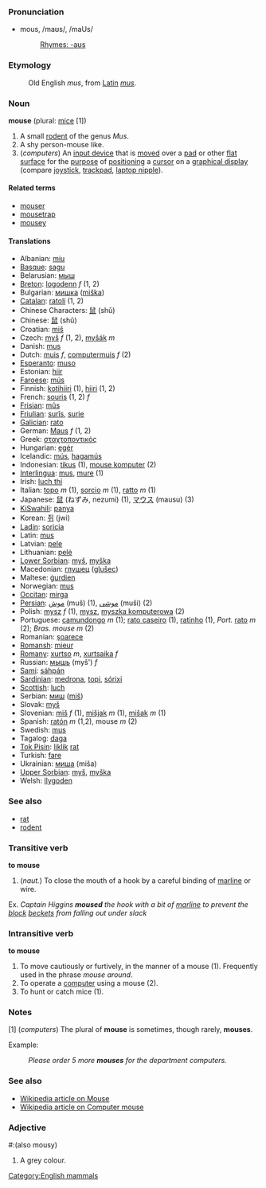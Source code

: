 ===Pronunciation===
*mous, /maʊs/, /maUs/
*:[[Rhymes:English:-aʊs|Rhymes: -aʊs]]

===Etymology===
: Old English ''mus'', from [[Latin]] ''[[mus]]''.

===Noun===
'''mouse''' (plural: [[mice]] [1])

# A small [[rodent]] of the genus ''Mus''.
# A shy person-mouse like.
# (''computers'') An [[input device]] that is [[move]]d over a [[pad]] or other [[flat]] [[surface]] for the [[purpose]] of [[position]]ing a [[cursor]] on a [[graphical display]] (compare [[joystick]], [[trackpad]], [[laptop nipple]]).

====Related terms====
*[[mouser]]
*[[mousetrap]]
*[[mousey]]

====Translations====
*Albanian: [[miu]]
*[[Basque]]: [[sagu]]
*Belarusian: [[мыш]]
*[[Breton]]: [[logodenn]] ''f'' (1, 2)
*Bulgarian: [[мишка]] ([[miška]])
*[[Catalan]]: [[ratolí]] (1, 2)
*Chinese Characters: [[鼠]]  (shǔ)
*Chinese: [[鼠]] (shǔ)
*Croatian: [[miš]]
*Czech: [[myš]] ''f'' (1, 2), [[myšák]] ''m''
*Danish: [[mus]]
*Dutch: [[muis]] ''f'', [[computermuis]] ''f'' (2)
*[[Esperanto]]: [[muso]]
*Estonian: [[hiir]]
*[[Faroese]]: [[mús]]
*Finnish: [[kotihiiri]] (1), [[hiiri]] (1, 2)
*French: [[souris]] (1, 2) ''f''
*[[Frisian]]: [[mûs]]
*[[Friulian]]: [[surîs]], [[surie]]
*[[Galician]]: [[rato]]
*German: [[Maus]] ''f'' (1, 2)
*Greek: [[σταχτοποντικός]]
*Hungarian: [[egér]]
*Icelandic: [[mús]], [[hagamús]]
*Indonesian: [[tikus]] (1), [[mouse komputer]] (2)
*[[Interlingua]]: [[mus]], [[mure]] (1)
*Irish: [[luch thí]]
*Italian: [[topo]] ''m'' (1), [[sorcio]] ''m'' (1), [[ratto]] ''m'' (1)
*Japanese: [[鼠]] (ねずみ, nezumi) (1), [[マウス]] (mausu) (3)
*[[KiSwahili]]: [[panya]]
*Korean: [[쥐]] (jwi)
*[[Ladin]]: [[soricia]]
*Latin: [[mus]]
*Latvian: [[pele]]
*Lithuanian: [[pelė]]
*[[Lower Sorbian]]: [[myš]], [[myška]]
*Macedonian: [[глушец]] ([[glušec]])
*Maltese: [[ġurdien]]
*Norwegian: [[mus]]
*[[Occitan]]: [[mirga]]
*[[Persian]]: [[موش]] (muš) (1), [[موشی]] (muši) (2)
*Polish: [[mysz]] ''f'' (1), [[mysz]], [[myszka komputerowa]] (2)
*Portuguese: [[camundongo]] ''m'' (1); [[rato caseiro]] (1), [[ratinho]] (1), ''Port.'' [[rato]] ''m'' (2); ''Bras.'' ''mouse'' ''m'' (2)
*Romanian: [[şoarece]]
*[[Romansh]]: [[mieur]]
*[[Romany]]: [[xurtso]] ''m'', [[xurtsaika]] ''f''
*Russian: [[мышь]] (myš') ''f''
*[[Sami]]: [[sáhpán]]
*[[Sardinian]]: [[medrona]], [[topi]], [[sórixi]]
*[[Scottish]]: [[luch]]
*Serbian: [[миш]] ([[miš]])
*Slovak: [[myš]]
*Slovenian: [[miš]] ''f'' (1), [[mišjak]] ''m'' (1), [[mišak]] ''m'' (1)
*Spanish: [[ratón]] ''m'' (1,2), mouse ''m'' (2)
*Swedish: [[mus]]
*Tagalog: [[daga]]
*[[Tok Pisin]]: [[liklik]] [[rat]]
*Turkish: [[fare]]
*Ukrainian: [[миша]] (miša)
*[[Upper Sorbian]]: [[myš]], [[myška]]
*Welsh: [[llygoden]]

=== See also ===
*[[rat]]
*[[rodent]]

===Transitive verb===
'''to mouse'''

# (''naut.'') To close the mouth of a hook by a careful binding of [[marline]] or wire.

Ex.
''Captain Higgins '''moused''' the hook with a bit of [[marline]] to prevent the [[block]] [[becket | beckets]] from falling out under slack''

===Intransitive verb===
'''to mouse'''

# To move cautiously or furtively, in the manner of a mouse (1).  Frequently used in the phrase ''mouse around''.
# To operate a [[computer]] using a mouse (2).
# To hunt or catch mice (1).

===Notes===
[1] (''computers'') The plural of '''mouse''' is sometimes, though rarely, '''mouses'''.

Example:
:''Please order 5 more '''mouses''' for the department computers.''

===See also===
* [http://en.wikipedia.org/wiki/Mouse Wikipedia article on Mouse]
* [http://en.wikipedia.org/wiki/Computer_mouse Wikipedia article on Computer mouse]

===Adjective===

#:(also mousy)

# A grey colour.

[[Category:English mammals]]